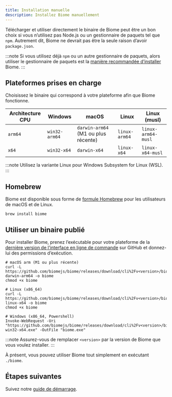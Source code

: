 ```yaml
---
title: Installation manuelle
description: Installez Biome manuellement
---
```


Télécharger et utiliser directement le binaire de Biome peut être un bon choix si vous n’utilisez pas Node.js ou un gestionnaire de paquets tel que `npm`.
Autrement dit, Biome ne devrait pas être la seule raison d’avoir `package.json`.

:::note
Si vous utilisez déjà `npm` ou un autre gestionnaire de paquets, alors utiliser le gestionnaire de paquets est la [manière recommandée d’installer](/fr/guides/getting-started#installation) Biome.
:::

## Plateformes prises en charge

Choisissez le binaire qui correspond à votre plateforme afin que Biome fonctionne.

| Architecture CPU | Windows       | macOS                               | Linux         | Linux (musl)       |
| ---------------- | ------------- | ----------------------------------- | ------------- | ------------------ |
| `arm64`          | `win32-arm64` | `darwin-arm64` (M1 ou plus récente) | `linux-arm64` | `linux-arm64-musl` |
| `x64`            | `win32-x64`   | `darwin-x64`                        | `linux-x64`   | `linux-x64-musl`   |

:::note
Utilisez la variante Linux pour Windows Subsystem for Linux (WSL).
:::

## Homebrew

Biome est disponible sous forme de [formule Homebrew](https://formulae.brew.sh/formula/biome) pour les utilisateurs de macOS et de Linux.

```shell
brew install biome
```

## Utiliser un binaire publié

Pour installer Biome, prenez l’exécutable pour votre plateforme de la [dernière version de l’interface en ligne de commande](https://github.com/biomejs/biome/releases) sur GitHub et donnez-lui des permissions d’exécution.

```shell
# macOS arm (M1 ou plus récente)
curl -L https://github.com/biomejs/biome/releases/download/cli%2Fv<version>/biome-darwin-arm64 -o biome
chmod +x biome

# Linux (x86_64)
curl -L https://github.com/biomejs/biome/releases/download/cli%2Fv<version>/biome-linux-x64 -o biome
chmod +x biome

# Windows (x86_64, Powershell)
Invoke-WebRequest -Uri "https://github.com/biomejs/biome/releases/download/cli%2Fv<version>/biome-win32-x64.exe" -OutFile "biome.exe"
```

:::note
Assurez-vous de remplacer `<version>` par la version de Biome que vous voulez installer.
:::

À présent, vous pouvez utiliser Biome tout simplement en exécutant `./biome`.

## Étapes suivantes

Suivez notre [guide de démarrage](/fr/guides/getting-started/).
